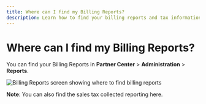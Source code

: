 ```yaml
---
title: Where can I find my Billing Reports?
description: Learn how to find your billing reports and tax information in the Partner Center.
---
```


# Where can I find my Billing Reports?

You can find your Billing Reports in **Partner Center** > **Administration** > **Reports**.

![Billing Reports screen showing where to find billing reports](/img/administration/my-account/my-billing/billing-reports.png)

**Note**: You can also find the sales tax collected reporting here.